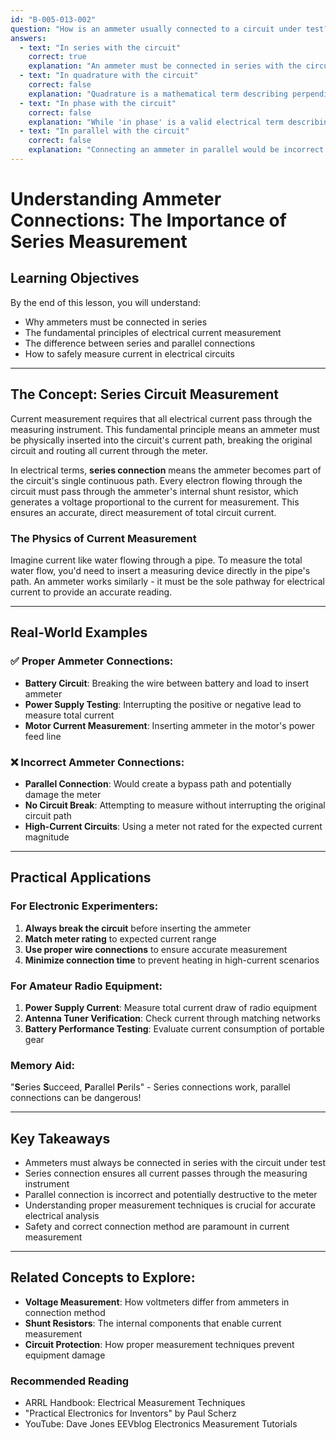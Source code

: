 ```yaml
---
id: "B-005-013-002"
question: "How is an ammeter usually connected to a circuit under test?"
answers:
  - text: "In series with the circuit"
    correct: true
    explanation: "An ammeter must be connected in series with the circuit to measure the total current flowing through a component or section of the electrical circuit. By breaking the circuit and inserting the ammeter into the path, all current must pass through the meter's measuring element, allowing for an accurate current measurement. This ensures that the ammeter experiences the exact same current that would normally flow through the original circuit path."
  - text: "In quadrature with the circuit"
    correct: false
    explanation: "Quadrature is a mathematical term describing perpendicular relationships, typically used in signal analysis or complex mathematics. It is not a valid method of connecting measurement instruments in electrical circuits. This term is not applicable to ammeter connections and would not provide any meaningful current measurement."
  - text: "In phase with the circuit"
    correct: false
    explanation: "While 'in phase' is a valid electrical term describing synchronous signals, it is not a method of connecting an ammeter. This phrase relates to signal characteristics, not physical instrument connection, and would not result in a proper current measurement method."
  - text: "In parallel with the circuit"
    correct: false
    explanation: "Connecting an ammeter in parallel would be incorrect and potentially damaging. A parallel connection would provide an alternative low-resistance path for current, which could cause excessive current flow through the meter and potentially destroy it. Ammeters have very low internal resistance and are designed to be inserted directly into the current path."
---
```


# Understanding Ammeter Connections: The Importance of Series Measurement

## Learning Objectives
By the end of this lesson, you will understand:
- Why ammeters must be connected in series
- The fundamental principles of electrical current measurement
- The difference between series and parallel connections
- How to safely measure current in electrical circuits

---

## The Concept: Series Circuit Measurement

Current measurement requires that all electrical current pass through the measuring instrument. This fundamental principle means an ammeter must be physically inserted into the circuit's current path, breaking the original circuit and routing all current through the meter.

In electrical terms, **series connection** means the ammeter becomes part of the circuit's single continuous path. Every electron flowing through the circuit must pass through the ammeter's internal shunt resistor, which generates a voltage proportional to the current for measurement. This ensures an accurate, direct measurement of total circuit current.

### The Physics of Current Measurement

Imagine current like water flowing through a pipe. To measure the total water flow, you'd need to insert a measuring device directly in the pipe's path. An ammeter works similarly - it must be the sole pathway for electrical current to provide an accurate reading.

---

## Real-World Examples

### ✅ Proper Ammeter Connections:
- **Battery Circuit**: Breaking the wire between battery and load to insert ammeter
- **Power Supply Testing**: Interrupting the positive or negative lead to measure total current
- **Motor Current Measurement**: Inserting ammeter in the motor's power feed line

### ❌ Incorrect Ammeter Connections:
- **Parallel Connection**: Would create a bypass path and potentially damage the meter
- **No Circuit Break**: Attempting to measure without interrupting the original circuit path
- **High-Current Circuits**: Using a meter not rated for the expected current magnitude

---

## Practical Applications

### For Electronic Experimenters:
1. **Always break the circuit** before inserting the ammeter
2. **Match meter rating** to expected current range
3. **Use proper wire connections** to ensure accurate measurement
4. **Minimize connection time** to prevent heating in high-current scenarios

### For Amateur Radio Equipment:
1. **Power Supply Current**: Measure total current draw of radio equipment
2. **Antenna Tuner Verification**: Check current through matching networks
3. **Battery Performance Testing**: Evaluate current consumption of portable gear

### Memory Aid:
"**S**eries **S**ucceed, **P**arallel **P**erils" - Series connections work, parallel connections can be dangerous!

---

## Key Takeaways

- Ammeters must always be connected in series with the circuit under test
- Series connection ensures all current passes through the measuring instrument
- Parallel connection is incorrect and potentially destructive to the meter
- Understanding proper measurement techniques is crucial for accurate electrical analysis
- Safety and correct connection method are paramount in current measurement

---

## Related Concepts to Explore:
- **Voltage Measurement**: How voltmeters differ from ammeters in connection method
- **Shunt Resistors**: The internal components that enable current measurement
- **Circuit Protection**: How proper measurement techniques prevent equipment damage

### Recommended Reading
- ARRL Handbook: Electrical Measurement Techniques
- "Practical Electronics for Inventors" by Paul Scherz
- YouTube: Dave Jones EEVblog Electronics Measurement Tutorials